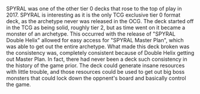 SPYRAL was one of the other tier 0 decks that rose to the top of play
in 2017. SPYRAL is interesting as it is the only TCG exclusive tier 0
format deck, as the archetype never was released in the OCG. The deck
started off in the TCG as being solid, roughly tier 2, but as time
went on it became a monster of an archetype. This occurred with the
release of "SPYRAL Double Helix" allowed for easy access for "SPYRAL
Master Plan", which was able to get out the entire archetype. What 
made this deck broken was the consistency was, completely consistent 
because of Double Helix getting out Master Plan. In fact, there
had never been a deck such consistency in the history of the game
prior. The deck could generate insane resources with little trouble,
and those resources could be used to get out big boss monsters that 
could lock down the oppnent's board and basically control the game.